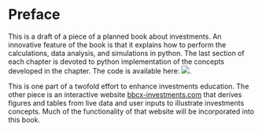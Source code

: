 # Preface {.unnumbered}

This is a draft of a piece of a planned book about investments.  An innovative feature of the book is that it explains how to perform the calculations, data analysis, and simulations in python.  The last section of each chapter is devoted to python implementation of the concepts developed in the chapter.  The code is available here: [![](https://mybinder.org/badge_logo.svg)](https://mybinder.org/v2/gh/bbcx-investments/code.git/HEAD).

This is one part of a twofold effort to enhance investments education.  The other piece is an interactive website  [bbcx-investments.com](http://bbcx-investments.com/) that derives figures and tables from live data and user inputs to illustrate investments concepts.  Much of the functionality of that website will be incorporated into this book.

